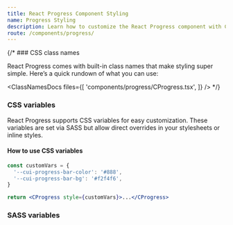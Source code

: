 ```yaml
---
title: React Progress Component Styling
name: Progress Styling
description: Learn how to customize the React Progress component with CSS classes, variables, and SASS for flexible styling and seamless integration into your design.
route: /components/progress/
---
```


{/* ### CSS class names

React Progress comes with built-in class names that make styling super simple. Here’s a quick rundown of what you can use:

<ClassNamesDocs
  files={[
    'components/progress/CProgress.tsx',
  ]}
/> */}

### CSS variables

React Progress supports CSS variables for easy customization. These variables are set via SASS but allow direct overrides in your stylesheets or inline styles.

<ScssDocs file="_progress.scss" capture="progress-css-vars"/>

#### How to use CSS variables

```jsx
const customVars = {
  '--cui-progress-bar-color': '#888',
  '--cui-progress-bar-bg': '#f2f4f6',
}

return <CProgress style={customVars}>...</CProgress>
```

### SASS variables

<ScssDocs file="_variables.scss" capture="progress-variables"/>
